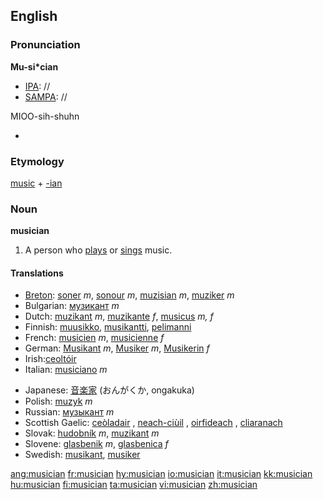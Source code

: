 ==English==

===Pronunciation===

'''Mu-si*cian'''
*[[IPA]]: //
*[[SAMPA]]: //
MIOO-sih-shuhn
*{{audio|en-us-musician.ogg|Audio (US)}}

===Etymology===

[[music]] + [[-ian]]

===Noun===
'''musician'''

#A person who [[play]]s or [[sing]]s music.

====Translations====
{{top}}
*[[Breton]]: [[soner]] ''m'', [[sonour]] ''m'', [[muzisian]] ''m'', [[muziker]] ''m''
*Bulgarian: [[музикант]] ''m''
*Dutch: [[muzikant]] ''m'', [[muzikante]] ''f'', [[musicus]] ''m, f''
*Finnish: [[muusikko]], [[musikantti]], [[pelimanni]]
*French: [[musicien]] ''m'', [[musicienne]] ''f''
*German: [[Musikant]] ''m'', [[Musiker]] ''m'', [[Musikerin]] ''f''
*Irish:[[ceoltóir]]
*Italian: [[musiciano]] ''m''
{{mid}}
*Japanese: [[音楽家]] (おんがくか, ongakuka)
*Polish: [[muzyk]] ''m''
*Russian: [[музыкант]] ''m''
*Scottish Gaelic: [[ceòladair]] {{m}}, [[neach-ciùil]] {{m}}, [[oirfideach]] {{m}}, [[cliaranach]] {{m}}
*Slovak: [[hudobník]] ''m'', [[muzikant]] ''m''
*Slovene: [[glasbenik]] ''m'', [[glasbenica]] ''f''
*Swedish: [[musikant]], [[musiker]]
{{bottom}}

[[ang:musician]]
[[fr:musician]]
[[hy:musician]]
[[io:musician]]
[[it:musician]]
[[kk:musician]]
[[hu:musician]]
[[fi:musician]]
[[ta:musician]]
[[vi:musician]]
[[zh:musician]]